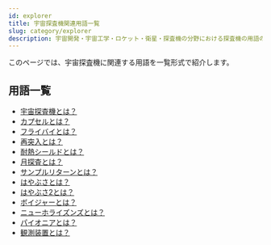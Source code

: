 ```yaml
---
id: explorer
title: 宇宙探査機関連用語一覧
slug: category/explorer
description: 宇宙開発・宇宙工学・ロケット・衛星・探査機の分野における探査機の用語の一覧です．意味・定義・概要・説明ページへと移ることができます．
---
```



<Head>
  <script type="application/ld+json">
    {`{
      "@context": "https://schema.org",
      "@type": "DefinedTerm",
      "name": "宇宙探査機関連用語一覧",
      "inDefinedTermSet": "https://www.space-portal.org",
      "termCode": "category/explorer",
      "description": "宇宙開発・宇宙工学・ロケット・衛星・探査機の分野における探査機の用語の一覧です．意味・定義・概要・説明ページへと移ることができます．",
      "url": "https://www.space-portal.org/docs/category/explorer"
    }`}
  </script>
</Head>

このページでは、宇宙探査機に関連する用語を一覧形式で紹介します。

## 用語一覧

- [宇宙探査機とは？](/docs/explorer/space-probe)
- [カプセルとは？](/docs/explorer/technology/capsule)
- [フライバイとは？](/docs/explorer/technology/flyby)
- [再突入とは？](/docs/explorer/technology/reentry)
- [耐熱シールドとは？](/docs/explorer/technology/heat-shield)
- [月探査とは？](/docs/explorer/type/moon-probe)
- [サンプルリターンとは？](/docs/explorer/technology/sample-return)
- [はやぶさとは？](/docs/explorer/mission/hayabusa)
- [はやぶさ2とは？](/docs/explorer/mission/hayabusa2)
- [ボイジャーとは？](/docs/explorer/mission/voyager)
- [ニューホライズンズとは？](/docs/explorer/mission/new-horizons)
- [パイオニアとは？](/docs/explorer/mission/pioneer)
- [観測装置とは？](/docs/explorer/technology/observation-instrument)
